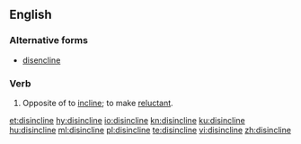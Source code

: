 ==English==

===Alternative forms===
* [[disencline]] {{qualifier|obsolete|rare}}

===Verb===
{{en-verb|disinclin}}

# Opposite of to [[incline]]; to make [[reluctant]].

[[et:disincline]]
[[hy:disincline]]
[[io:disincline]]
[[kn:disincline]]
[[ku:disincline]]
[[hu:disincline]]
[[ml:disincline]]
[[pl:disincline]]
[[te:disincline]]
[[vi:disincline]]
[[zh:disincline]]
